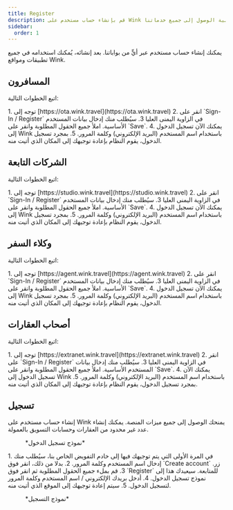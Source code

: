 ```yaml
---
title: Register
description: قم بإنشاء حساب مستخدم على Wink للحصول على إمكانية الوصول إلى جميع خدماتنا.
sidebar:
  order: 1
---
```


يمكنك إنشاء حساب مستخدم عبر أيٍّ من بواباتنا. بعد إنشائه، يُمكنك استخدامه في جميع تطبيقات ومواقع Wink.

## المسافرون

اتبع الخطوات التالية:

<Steps>
  1. توجه إلى [https://ota.wink.travel](https://ota.wink.travel)
  2. انقر على `Sign-In / Register` في الزاوية اليمنى العليا
  3. سيُطلب منك إدخال بيانات المستخدم الأساسية. املأ جميع الحقول المطلوبة وانقر على `Save`.
  4. يمكنك الآن تسجيل الدخول إلى Wink باستخدام اسم المستخدم (البريد الإلكتروني) وكلمة المرور.
  5. بمجرد تسجيل الدخول، يقوم النظام بإعادة توجيهك إلى المكان الذي أتيت منه.
</Steps>


## الشركات التابعة

اتبع الخطوات التالية:

<Steps>
  1. توجه إلى [https://studio.wink.travel](https://studio.wink.travel)
  2. انقر على `Sign-In / Register` في الزاوية اليمنى العليا
  3. سيُطلب منك إدخال بيانات المستخدم الأساسية. املأ جميع الحقول المطلوبة وانقر على `Save`.
  4. يمكنك الآن تسجيل الدخول إلى Wink باستخدام اسم المستخدم (البريد الإلكتروني) وكلمة المرور.
  5. بمجرد تسجيل الدخول، يقوم النظام بإعادة توجيهك إلى المكان الذي أتيت منه.
</Steps>


## وكلاء السفر

اتبع الخطوات التالية:

<Steps>
  1. توجه إلى [https://agent.wink.travel](https://agent.wink.travel)
  2. انقر على `Sign-In / Register` في الزاوية اليمنى العليا
  3. سيُطلب منك إدخال بيانات المستخدم الأساسية. املأ جميع الحقول المطلوبة وانقر على `Save`.
  4. يمكنك الآن تسجيل الدخول إلى Wink باستخدام اسم المستخدم (البريد الإلكتروني) وكلمة المرور.
  5. بمجرد تسجيل الدخول، يقوم النظام بإعادة توجيهك إلى المكان الذي أتيت منه.
</Steps>


## أصحاب العقارات

اتبع الخطوات التالية:

<Steps>
  1. توجه إلى [https://extranet.wink.travel](https://extranet.wink.travel)
  2. انقر على `Sign-In / Register` في الزاوية اليمنى العليا
  3. سيُطلب منك إدخال بيانات المستخدم الأساسية. املأ جميع الحقول المطلوبة وانقر على `Save`.
  4. يمكنك الآن تسجيل الدخول إلى Wink باستخدام اسم المستخدم (البريد الإلكتروني) وكلمة المرور.
  5. بمجرد تسجيل الدخول، يقوم النظام بإعادة توجيهك إلى المكان الذي أتيت منه.
</Steps>


## تسجيل

إنشاء حساب مستخدم على Wink يمنحك الوصول إلى جميع ميزات المنصة. يمكنك إنشاء عدد غير محدود من العقارات وحسابات التسويق بالعمولة.

<figure>
  <CloudinaryImage width="350" height="553" resize="scale" quality="best" alt="تسجيل الدخول" src="academy/sign-in" errorImage="noimage_opaque_nyrtl0.png" />

  <figcaption>*نموذج تسجيل الدخول*</figcaption>
</figure>


<Steps>
  1. في المرة الأولى التي يتم توجيهك فيها إلى خادم التفويض الخاص بنا، سيُطلب منك إدخال اسم المستخدم وكلمة المرور.
  2. بدلا من ذلك، انقر فوق `Create account` زر.
  3. قم بملء جميع الحقول المطلوبة ثم انقر فوق `Register` للمتابعة. سيعيدك هذا إلى نموذج تسجيل الدخول.
  4. أدخل بريدك الإلكتروني / اسم المستخدم وكلمة المرور لتسجيل الدخول.
  5. سيتم إعادة توجيهك إلى الموقع الذي أتيت منه.
</Steps>


<figure>
  <CloudinaryImage width="350" height="615" resize="scale" quality="best" alt="يسجل" src="academy/register" errorImage="noimage_opaque_nyrtl0.png" />

  <figcaption>*نموذج التسجيل*</figcaption>
</figure>

